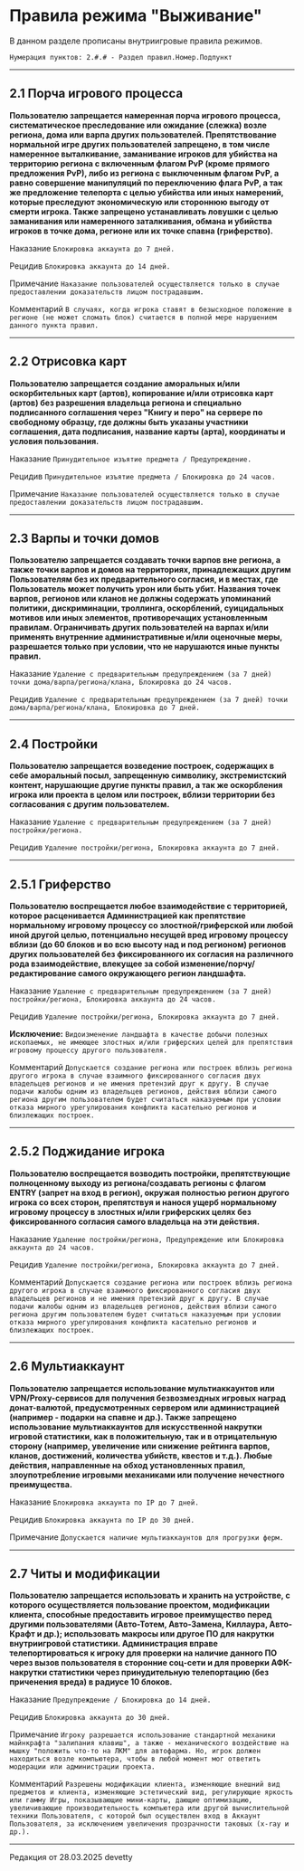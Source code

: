 # Правила режима "Выживание"

В данном разделе прописаны внутриигровые правила режимов.

```Нумерация пунктов: 2.#.# - Раздел правил.Номер.Подпункт```

--------

## 2.1 Порча игрового процесса

**Пользователю запрещается намеренная порча игрового процесса, систематическое преследование или ожидание (слежка) возле региона, дома или варпа других пользователей. Препятствование нормальной игре других пользователей запрещено, в том числе намеренное выталкивание, заманивание игроков для убийства на территорию региона с включенным флагом PvP (кроме прямого предложения PvP), либо из региона с выключенным флагом PvP, а равно совершение манипуляций по переключению флага PvP, а так же предложение телепорта с целью убийства или иных намерений, которые преследуют экономическую или стороннюю выгоду от смерти игрока. Также запрещено устанавливать ловушки с целью заманивания или намеренного заталкивания, обмана и убийства игроков в точке дома, регионе или их точке спавна (гриферство).**

<Badge bgColor="#FF3333" textColor="#FFFFFF">Наказание</Badge> ```Блокировка аккаунта до 7 дней.```

<Badge bgColor="#FF3333" textColor="#FFFFFF">Рецидив</Badge> ```Блокировка аккаунта до 14 дней.```

<Badge bgColor="#118823" textColor="#FFFFFF">Примечание</Badge> ```Наказание пользователей осуществляется только в случае предоставлении доказательств лицом пострадавшим.```

<Badge bgColor="#4d88ff" textColor="#FFFFFF">Комментарий</Badge> ```В случаях, когда игрока ставят в безысходное положение в регионе (не может сломать блок) считается в полной мере нарушением данного пункта правил.```

--------

## 2.2 Отрисовка карт

**Пользователю запрещается создание аморальных и/или оскорбительных карт (артов), копирование и/или отрисовка карт (артов) без разрешения владельца региона и специально подписанного соглашения через "Книгу и перо" на сервере по свободному образцу, где должны быть указаны участники соглашения, дата подписания, название карты (арта), координаты и условия пользования.**

<Badge bgColor="#FF3333" textColor="#FFFFFF">Наказание</Badge> ```Принудительное изъятие предмета / Предупреждение.```

<Badge bgColor="#FF3333" textColor="#FFFFFF">Рецидив</Badge> ```Принудительное изъятие предмета / Блокировка до 24 часов.```

<Badge bgColor="#118823" textColor="#FFFFFF">Примечание</Badge> ```Наказание пользователей осуществляется только в случае предоставлении доказательств лицом пострадавшим.```

--------

## 2.3 Варпы и точки домов

**Пользователю запрещается создавать точки варпов вне региона, а также точки варпов и домов на территориях, принадлежащих другим Пользователям без их предварительного согласия, и в местах, где Пользователь может получить урон или быть убит. Названия точек варпов, регионов или кланов не должны содержать упоминаний политики, дискриминации, троллинга, оскорблений, суицидальных мотивов или иных элементов, противоречащих установленным правилам. Ограничивать других пользователей на варпах и/или применять внутренние административные и/или оценочные меры, разрешается только при условии, что не нарушаются иные пункты правил.**

<Badge bgColor="#FF3333" textColor="#FFFFFF">Наказание</Badge> ```Удаление с предварительным предупреждением (за 7 дней) точки дома/варпа/региона/клана, Блокировка до 24 часов.```

<Badge bgColor="#FF3333" textColor="#FFFFFF">Рецидив</Badge> ```Удаление с предварительным предупреждением (за 7 дней) точки дома/варпа/региона/клана, Блокировка до 7 дней.```

--------

## 2.4 Постройки

**Пользователю запрещается возведение построек, содержащих в себе аморальный посыл, запрещенную символику, экстремистский контент, нарушающие другие пункты правил, а так же оскорбления игрока или проекта в целом или построек, вблизи территории без согласования с другим пользователем.**

<Badge bgColor="#FF3333" textColor="#FFFFFF">Наказание</Badge> ```Удаление с предварительным предупреждением (за 7 дней) постройки/региона.```

<Badge bgColor="#FF3333" textColor="#FFFFFF">Рецидив</Badge> ```Удаление постройки/региона, Блокировка аккаунта до 7 дней.```

--------

## 2.5.1 Гриферство

**Пользователю воспрещается любое взаимодействие с территорией, которое расценивается Администрацией как препятствие нормальному игровому процессу со злостной/гриферской или любой иной другой целью, потенциально несущей вред игровому процессу вблизи (до 60 блоков и во всю высоту над и под регионом) регионов других пользователей без фиксированного их согласия на различного рода взаимодействие, влекущее за собой изменение/порчу/редактирование самого окружающего регион ландшафта.**

<Badge bgColor="#FF3333" textColor="#FFFFFF">Наказание</Badge> ```Удаление с предварительным предупреждением (за 7 дней) постройки/региона, Блокировка аккаунта до 24 часов.```

<Badge bgColor="#FF3333" textColor="#FFFFFF">Рецидив</Badge> ```Удаление постройки/региона, Блокировка аккаунта до 7 дней.```

**<Badge bgColor="#118823" textColor="#FFFFFF">Исключение</Badge>:** ```Видоизменение ландшафта в качестве добычи полезных ископаемых, не имеющее злостных и/или гриферских целей для препятствия игровому процессу другого пользователя.```

<Badge bgColor="#4d88ff" textColor="#FFFFFF">Комментарий</Badge> ```Допускается создание региона или построек вблизь региона другого игрока в случае взаимного фиксированного согласия двух владельцев регионов и не имения претензий друг к другу. В случае подачи жалобы одним из владельцев регионов, действия вблизи самого региона другим пользователем будет считаться наказуемым при условии отказа мирного урегулирования конфликта касательно регионов и близлежащих построек.```

--------

## 2.5.2 Поджидание игрока

**Пользователю воспрещается возводить постройки, препятствующие полноценному выходу из региона/создавать регионы с флагом ENTRY (запрет на вход в регион), окружая полностью регион другого игрока со всех сторон, препятствуя и нанося ущерб нормальному игровому процессу в злостных и/или гриферских целях без фиксированного согласия самого владельца на эти действия.**

<Badge bgColor="#FF3333" textColor="#FFFFFF">Наказание</Badge> ```Удаление постройки/региона, Предупреждение или Блокировка аккаунта до 24 часов.```

<Badge bgColor="#FF3333" textColor="#FFFFFF">Рецидив</Badge> ```Удаление постройки/региона, Блокировка аккаунта до 7 дней.```

<Badge bgColor="#4d88ff" textColor="#FFFFFF">Комментарий</Badge> ```Допускается создание региона или построек вблизь региона другого игрока в случае взаимного фиксированного согласия двух владельцев регионов и не имения претензий друг к другу. В случае подачи жалобы одним из владельцев регионов, действия вблизи самого региона другим пользователем будет считаться наказуемым при условии отказа мирного урегулирования конфликта касательно регионов и близлежащих построек.```

--------

## 2.6 Мультиаккаунт

**Пользователю запрещается использование мультиаккаунтов или VPN/Proxy-сервисов для получения безвозмездных игровых наград донат-валютой, предусмотренных сервером или администрацией (например - подарки на спавне и др.). Также запрещено использование мультиаккаунтов для искусственной накрутки игровой статистики, как в положительную, так и в отрицательную сторону (например, увеличение или снижение рейтинга варпов, кланов, достижений, количества убийств, квестов и т.д.). Любые действия, направленные на обход установленных правил, злоупотребление игровыми механиками или получение нечестного преимущества.**

<Badge bgColor="#FF3333" textColor="#FFFFFF">Наказание</Badge> ```Блокировка аккаунта по IP до 7 дней.```

<Badge bgColor="#FF3333" textColor="#FFFFFF">Рецидив</Badge> ```Блокировка аккаунта по IP до 30 дней.```

<Badge bgColor="#118823" textColor="#FFFFFF">Примечание</Badge> ```Допускается наличие мультиаккаунтов для прогрузки ферм.```

--------

## 2.7 Читы и модификации

**Пользователю запрещается использовать и хранить на устройстве, с которого осуществляется пользование проектом, модификации клиента, способные предоставить игровое преимущество перед другими пользователями (Авто-Тотем, Авто-Замена, Киллаура, Авто-Крафт и др.); использовать макросы или другое ПО для накрутки внутриигровой статистики. Администрация вправе телепортироваться к игроку для проверки на наличие данного ПО через вызов пользователя в сторонние соц-сети и для проверки АФК-накрутки статистики через принудительную телепортацию (без приченения вреда) в радиусе 10 блоков.**

<Badge bgColor="#FF3333" textColor="#FFFFFF">Наказание</Badge> ```Предупреждение / Блокировка до 14 дней.```

<Badge bgColor="#FF3333" textColor="#FFFFFF">Рецидив</Badge> ```Блокировка аккаунта до 30 дней.```

<Badge bgColor="#118823" textColor="#FFFFFF">Примечание</Badge> ```Игроку разрешается использование стандартной механики майнкрафта "залипания клавиш", а также - механического воздействие на мышку "положить что-то на ЛКМ" для автофарма. Но, игрок должен находиться возле компьютера, чтобы в любой момент мог ответить модерации или администрации проекта.```

<Badge bgColor="#4D88FF" textColor="#FFFFFF">Комментарий</Badge> ```Разрешены модификации клиента, изменяющие внешний вид предметов и клиента, изменяющие эстетический вид, регулирующие яркость или гамму Игры, показывающие мини-карты, дающие оптимизацию, увеличивающие производительность компьютера или другой вычислительной техники Пользователя, с которой был осуществлен вход в Аккаунт Пользователя, за исключением увеличения прозрачности таковых (x-ray и др.).```

--------

<Badge bgColor="#ffad47" textColor="#000000">Редакция от 28.03.2025</Badge> <Badge bgColor="#88bfbd" textColor="#000000">devetty</Badge>

